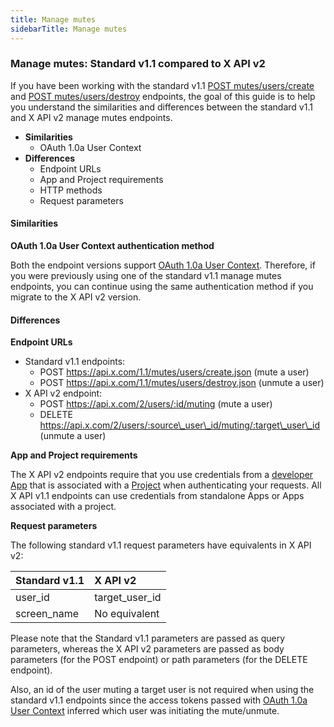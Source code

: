 ---
title: Manage mutes
sidebarTitle: Manage mutes
---


### Manage mutes: Standard v1.1 compared to X API v2

If you have been working with the standard v1.1 [POST mutes/users/create](https://developer.twitter.com/en/docs/twitter-api/v1/accounts-and-users/mute-block-report-users/api-reference/post-mutes-users-create) and [POST mutes/users/destroy](https://developer.twitter.com/en/docs/twitter-api/v1/accounts-and-users/mute-block-report-users/api-reference/post-mutes-users-destroy) endpoints, the goal of this guide is to help you understand the similarities and differences between the standard v1.1 and X API v2 manage mutes endpoints.

* **Similarities**
    * OAuth 1.0a User Context
* **Differences**
    * Endpoint URLs
    * App and Project requirements
    * HTTP methods
    * Request parameters
         

#### Similarities

**OAuth 1.0a User Context authentication method**

Both the endpoint versions support [OAuth 1.0a User Context](https://developer.twitter.com/content/developer-twitter/resources/fundamentals/authentication). Therefore, if you were previously using one of the standard v1.1 manage mutes endpoints, you can continue using the same authentication method if you migrate to the X API v2 version.

#### Differences

**Endpoint URLs**

* Standard v1.1 endpoints:
    * POST https://api.x.com/1.1/mutes/users/create.json
        (mute a user)
    * POST https://api.x.com/1.1/mutes/users/destroy.json
        (unmute a user)
* X API v2 endpoint:
    * POST https://api.x.com/2/users/:id/muting
        (mute a user)
    * DELETE https://api.x.com/2/users/:source\_user\_id/muting/:target\_user\_id
        (unmute a user) 

**App and Project requirements**

The X API v2 endpoints require that you use credentials from a [developer App](/resources/fundamentals/developer-apps) that is associated with a [Project](/resources/fundamentals/projects) when authenticating your requests. All X API v1.1 endpoints can use credentials from standalone Apps or Apps associated with a project.


**Request parameters**

The following standard v1.1 request parameters have equivalents in X API v2:

| Standard v1.1 | X API v2 |
| :--- | :--- |
| user_id | target\_user\_id |
| screen_name | No equivalent |

Please note that the Standard v1.1 parameters are passed as query parameters, whereas the X API v2 parameters are passed as body parameters (for the POST endpoint) or path parameters (for the DELETE endpoint).

Also, an id of the user muting a target user is not required when using the standard v1.1 endpoints since the access tokens passed with [OAuth 1.0a User Context](/resources/fundamentals/authentication) inferred which user was initiating the mute/unmute. 
